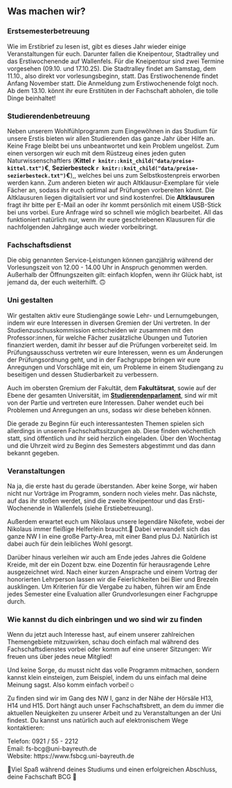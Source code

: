 ## Was machen wir? {#fachschaft-was-machen-wir}

### Erstsemesterbetreuung {-}

Wie im Erstibrief zu lesen ist, gibt es dieses Jahr wieder einige Veranstaltungen für euch. Darunter fallen die Kneipentour, Stadtralley und das Erstiwochenende auf Wallenfels. Für die Kneipentour sind zwei Termine vorgesehen (09.10. und 17.10.25). Die Stadtralley findet am Samstag, dem 11.10., also direkt vor vorlesungsbeginn, statt. Das Erstiwochenende findet Anfang November statt. Die Anmeldung zum Erstiwochenende folgt noch.<br>
Ab dem 13.10. könnt ihr eure Erstitüten in der Fachschaft abholen, die tolle Dinge beinhaltet!

### Studierendenbetreuung {-}

Neben unserem Wohlfühlprogramm zum Eingewöhnen in das Studium für unsere Erstis bieten wir allen Studierenden das ganze Jahr über Hilfe an. Keine Frage bleibt bei uns unbeantwortet und kein Problem ungelöst. Zum einen versorgen wir euch mit dem Rüstzeug eines jeden guten Naturwissenschaftlers (**Kittel `r knitr::knit_child("data/preise-kittel.txt")`€**, **Sezierbesteck `r knitr::knit_child("data/preise-sezierbesteck.txt")`€**),, welches bei uns zum Selbstkostenpreis erworben werden kann. Zum anderen bieten wir auch Altklausur-Exemplare für viele Fächer an, sodass ihr euch optimal auf Prüfungen vorbereiten könnt. Die Altklausuren liegen digitalisiert vor und sind kostenfrei. Die  **Altklausuren** fragt ihr bitte per E-Mail an oder ihr kommt persönlich mit einem USB-Stick bei uns vorbei. Eure Anfrage wird so schnell wie möglich bearbeitet. All das funktioniert natürlich nur, wenn ihr eure geschriebenen Klausuren für die nachfolgenden Jahrgänge auch wieder vorbeibringt.

### Fachschaftsdienst {-}

Die obig genannten Service-Leistungen können ganzjährig während der Vorlesungszeit von 12.00 - 14.00 Uhr in Anspruch genommen werden. Außerhalb der Öffnungszeiten gilt: einfach klopfen, wenn ihr Glück habt, ist jemand da, der euch weiterhilft. 🙃

### Uni gestalten {-}

Wir gestalten aktiv eure Studiengänge sowie Lehr- und Lernumgebungen, indem wir eure Interessen in diversen Gremien der Uni vertreten. In der Studienzuschusskommission entscheiden wir zusammen mit den Professor:innen, für welche Fächer zusätzliche Übungen und Tutorien finanziert werden, damit ihr besser auf die Prüfungen vorbereitet seid. Im Prüfungsausschuss vertreten wir eure Interessen, wenn es um Änderungen der Prüfungsordnung geht, und in der Fachgruppe bringen wir eure Anregungen und Vorschläge mit ein, um Probleme in einem Studiengang zu beseitigen und dessen Studierbarkeit zu verbessern.

Auch im obersten Gremium der Fakultät, dem **Fakultätsrat**, sowie auf der Ebene der gesamten Universität, im [**Studierendenparlament**](#stupa), sind wir mit von der Partie und vertreten eure Interessen. Daher wendet euch bei Problemen und Anregungen an uns, sodass wir diese beheben können.

Die gerade zu Beginn für euch interessantesten Themen spielen sich allerdings in unseren Fachschaftssitzungen ab. Diese finden wöchentlich statt, sind öffentlich und ihr seid herzlich eingeladen. Über den Wochentag und die Uhrzeit wird zu Beginn des Semesters abgestimmt und das dann bekannt gegeben.

### Veranstaltungen {-}

Na ja, die erste hast du gerade überstanden. Aber keine Sorge, wir haben nicht nur Vorträge im Programm, sondern noch vieles mehr. Das nächste, auf das ihr stoßen werdet, sind die zweite Kneipentour und das Ersti-Wochenende in Wallenfels (siehe Erstiebetreuung).

Außerdem erwartet euch um Nikolaus unsere legendäre Nikofete, wobei der Nikolaus immer fleißige Helferlein braucht.🎅 Dabei verwandelt sich das ganze NW I in eine große Party-Area, mit einer Band plus DJ. Natürlich ist dabei auch für dein leibliches Wohl gesorgt.

Darüber hinaus verleihen wir auch am Ende jedes Jahres die Goldene Kreide, mit der ein Dozent bzw. eine Dozentin für herausragende Lehre ausgezeichnet wird. Nach einer kurzen Ansprache und einem Vortrag der honorierten Lehrperson lassen wir die Feierlichkeiten bei Bier und Brezeln ausklingen. Um Kriterien für die Vergabe zu haben, führen wir am Ende jedes Semester eine Evaluation aller Grundvorlesungen einer Fachgruppe durch.

### Wie kannst du dich einbringen und wo sind wir zu finden {-}

Wenn du jetzt auch Interesse hast, auf einem unserer zahlreichen Themengebiete mitzuwirken, schau doch einfach mal während des Fachschaftsdienstes vorbei oder komm auf eine unserer Sitzungen: Wir freuen uns über jedes neue Mitglied!

Und keine Sorge, du musst nicht das volle Programm mitmachen, sondern kannst klein einsteigen, zum Beispiel, indem du uns einfach mal deine Meinung sagst. Also komm einfach vorbei!☺️

Zu finden sind wir im Gang des NW I, ganz in der Nähe der Hörsäle H13, H14 und H15. Dort hängt auch unser Fachschaftsbrett, an dem du immer die aktuellen Neuigkeiten zu unserer Arbeit und zu Veranstaltungen an der Uni findest. Du kannst uns natürlich auch auf elektronischem Wege kontaktieren:

Telefon: 0921 / 55 - 2212<br>
Email: fs-bcg@uni-bayreuth.de<br>
Website: https://www.fsbcg.uni-bayreuth.de

💚Viel Spaß während deines Studiums und einen erfolgreichen Abschluss, deine Fachschaft BCG 💚